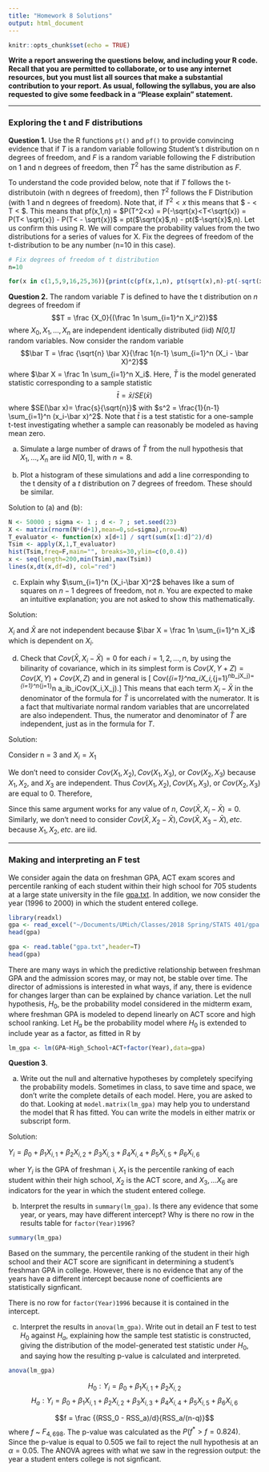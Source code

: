 ```yaml
---
title: "Homework 8 Solutions"
output: html_document
---
```


```r
knitr::opts_chunk$set(echo = TRUE)
```

**Write a report answering the questions below, and including your R code.
Recall that you are permitted to collaborate, or to use any internet resources, but you must list all sources that make a substantial contribution to your report.
As usual, following the syllabus, you are also requested to give some feedback in a "Please explain" statement.
**

--------------

### Exploring the t and F distributions

**Question 1.** Use the R functions `pt()` and `pf()` to provide convincing evidence that if $T$ is a random variable following Student’s t distribution on n degrees of freedom, and $F$ is a random variable following the F distribution on 1 and n degrees of freedom, then $T^2$ has the same distribution as $F$.

To understand the code provided below, note that if $T$ follows the t-distributoin (with n degrees of freedom), then $T^2$ follows the F Distribution (with 1 and n degrees of freedom). Note that, if $T^2<x$ this means that $ -\sqrt{x} < T < \sqrt{x}$. This means that pf(x,1,n) = $P(T^2<x) = P(-\sqrt{x}<T<\sqrt{x}) = P(T< \sqrt{x}) - P(T< - \sqrt{x})$ = pt($\sqrt{x}$,n) - pt($-\sqrt{x}$,n). Let us confirm this using R.
We will compare the probability values from the two distributions for a series of values for X. Fix the degrees of freedom of the t-distribution to be any number (n=10 in this case).

```r
# Fix degrees of freedom of t distribution
n=10

for(x in c(1,5,9,16,25,36)){print(c(pf(x,1,n), pt(sqrt(x),n)-pt(-sqrt(x),n)))}
```


**Question 2.** The random variable *T* is defined to have the t distribution on *n* degrees of freedom if $$T = \frac {X_0}{(\frac 1n \sum_{i=1}^n X_i^2)}$$ where $X_0, X_1, \dots, X_n$ are independent identically distributed (iid) *N[0,1]* random variables. Now consider the random variable $$\bar T = \frac {\sqrt{n} \bar X}{\frac 1{n-1} \sum_{i=1}^n (X_i - \bar X)^2}$$ where $\bar X = \frac 1n \sum_{i=1}^n X_i$. Here, *$\bar T$* is the model generated statistic corresponding to a sample statistic $$\bar t = \bar x/ SE(\bar x)$$ where $SE(\bar x)= \frac{s}{\sqrt{n}}$ with $s^2 = \frac{1}{n-1} \sum_{i=1}^n (x_i-\bar x)^2$. Note that $\bar t$ is a test statistic for a one-sample t-test investigating whether a sample can reasonably be modeled as having mean zero.

(a) Simulate a large number of draws of $\bar T$ from the null hypothesis that $X_1,\dots,X_n$ are iid $N[0,1]$, with $n=8$.

(b) Plot a histogram of these simulations and add a line corresponding to the t density of a $t$ distribution on 7 degrees of freedom. These should be similar.

Solution to (a) and (b):

```r

N <- 50000 ; sigma <- 1 ; d <- 7 ; set.seed(23)
X <- matrix(rnorm(N*(d+1),mean=0,sd=sigma),nrow=N)
T_evaluator <- function(x) x[d+1] / sqrt(sum(x[1:d]^2)/d)
Tsim <- apply(X,1,T_evaluator)
hist(Tsim,freq=F,main="", breaks=30,ylim=c(0,0.4))
x <- seq(length=200,min(Tsim),max(Tsim))
lines(x,dt(x,df=d), col="red")

```

(c) Explain why $\sum_{i=1}^n (X_i-\bar X)^2$ behaves like a sum of squares on $n-1$ degrees of freedom, not $n$. You are expected to make an intuitive explanation; you are not asked to show this mathematically. 

Solution:

$X_i$ and $\bar X$ are not independent because $\bar X = \frac 1n \sum_{i=1}^n X_i$ which is dependent on $X_i$.

(d) Check that $Cov(\bar X,X_i-\bar X)=0$ for each $i=1,2,\dots,n$, by using the bilinarity of covariance, which in its simplest form is $Cov(X,Y+Z)=Cov(X,Y)+Cov(X,Z)$ and in general is
\[
Cov\Big(\sum_{i=1}^na_iX_i,\sum_{j=1}^nb_jX_j\Big)=\sum_{i=1}^n\sum_{j=1}^n a_ib_iCov(X_i,X_j).\]
This means that each term $X_i-\bar X$ in the denominator of the formula for $\bar T$ is uncorrelated with the numerator. It is a fact that multivariate normal random variables that are uncorrelated are also independent. Thus, the numerator and denominator of $\bar T$ are independent, just as in the formula for $T$.

Solution:

Consider n = 3 and $X_i = X_1$

\begin{equation*}
Cov(\bar X, X_i - \bar X) \\
Cov(\frac 13 (X_1 + X_2 + X_3), X_1 - \frac 13 (X_1 + X_2 + X_3))\\
Cov(\frac 13 X_1 + \frac 13 X_2 + \frac 13 X_3), (1 - \frac 13)X_1 - \frac 13 X_2 - \frac 13 X_3)\\
\end{equation*}

We don't need to consider $Cov(X_1, X_2), Cov(X_1, X_3),$ or $Cov(X_2, X_3)$ because $X_1, X_2$, and $X_3$ are independent. Thus $Cov(X_1, X_2), Cov(X_1, X_3),$ or $Cov(X_2, X_3)$ are equal to 0. Therefore,

\begin{equation*}
Cov(\frac 13 X_1 + \frac 13 X_2 + \frac 13 X_3), (1 - \frac 13)X_1 - \frac 13 X_2 - \frac 13 X_3)\\
Cov(\frac 13 X_1, (1- \frac 13) X_1) + Cov(\frac 13 X_2, -\frac 13 X_2) + Cov(\frac 13 X_3, -\frac 13 X_3) \\
\frac 13 {(1- \frac 13) Cov(X_1, X_1) + \frac 13 Cov(X_2, X_2) + \frac 13 Cov(X_3, X_3)} \\
\frac 13 {(1- \frac 13) *1 + \frac 13 *1 + \frac 13 *1} \\
\frac 13 (0) \\
0
\end{equation*}

Since this same argument works for any value of $n$, $Cov(\bar X,X_i-\bar X)=0$. Similarly, we don't need to consider $Cov(\bar X,X_2-\bar X), Cov(\bar X,X_3-\bar X),etc.$ because $X_1, X_2, etc.$ are iid.

--------

### Making and interpreting an F test

We consider again the data on freshman GPA, ACT exam scores and percentile ranking of each student within their high school for 705 students at a large state university in the file [gpa.txt](gpa.txt).
In addition, we now consider the year (1996 to 2000) in which the student entered college.

```r
library(readxl)
gpa <- read_excel("~/Documents/UMich/Classes/2018 Spring/STATS 401/gpa.xlsx")
head(gpa)
```

```r
gpa <- read.table("gpa.txt",header=T)
head(gpa)
```
There are many ways in which the predictive relationship between freshman GPA and the admission scores may, or may not, be stable over time.
The director of admissions is interested in what ways, if any, there is evidence for changes larger than can be explained by chance variation. 
Let the null hypothesis, $H_0$, be the probability model considered in the midterm exam, where freshman GPA is modeled to depend linearly on ACT score and high school ranking.
Let $H_a$ be the probability model where $H_0$ is extended to include year as a factor, as fitted in R by
```r
lm_gpa <- lm(GPA~High_School+ACT+factor(Year),data=gpa)
```

**Question 3**.

(a) Write out the null and alternative hypotheses by completely specifying the probability models. Sometimes in class, to save time and space, we don't write the complete details of each model. Here, you are asked to do that. Looking at `model.matrix(lm_gpa)` may help you to understand the model that R has fitted. You can write the models in either matrix or subscript form.

Solution:

$Y_i = \beta_0 + \beta_1X_{i,1} + \beta_2X_{i,2} + \beta_3X_{i,3} + \beta_4X_{i,4} + \beta_5X_{i,5} + \beta_6X_{i,6}$

wher $Y_i$ is the GPA of freshman i, $X_1$ is the percentile ranking of each student within their high school, $X_2$ is the ACT score, and $X_3, \dots X_6$ are indicators for the year in which the student entered college.

(b) Interpret the results in `summary(lm_gpa)`. Is there any evidence that some year, or years, may have different intercept? Why is there no row in the results table for `factor(Year)1996`?

```r
summary(lm_gpa)
```

Based on the summary, the percentile ranking of the student in their high school and their ACT score are significant in determining a student's freshman GPA in college. However, there is no evidence that any of the years have a different intercept because none of coefficients are statistically signficant.

There is no row for `factor(Year)1996` because it is contained in the intercept.

(c) Interpret the results in `anova(lm_gpa)`. Write out in detail an F test to test $H_0$ against $H_a$, explaining how the sample test statistic is constructed, giving the distribution of the model-generated test statistic under $H_0$, and saying how the resulting p-value is calculated and interpreted.

```r
anova(lm_gpa)
```
$$H_0: Y_i = \beta_0 + \beta_1X_{i,1} + \beta_2X_{i,2}$$
$$H_a: Y_i = \beta_0 + \beta_1X_{i,1} + \beta_2X_{i,2} + \beta_3X_{i,3} + \beta_4X_{i,4} + \beta_5X_{i,5} + \beta_6X_{i,6}$$

$$f = \frac {(RSS_0 - RSS_a)/d}{RSS_a/(n-q)}$$
where $f$ ~ $F_{4, 698}$. The p-value was calculated as the $P(f^* > f = 0.824)$. Since the p-value is equal to 0.505 we fail to reject the null hypothesis at an $\alpha = 0.05$. The ANOVA agrees with what we saw in the regression output: the year a student enters college is not signficant.
